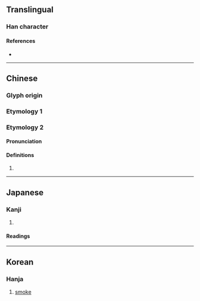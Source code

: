 {{also|煙|菸}}
{{character info}}
==Translingual==
{{CJKV-forms|煙|烟|煙|煙}}

===Han character===
{{Han char|rn=86|rad=火|as=06|sn=10|four=|canj=FWK|ids=⿰火因}}

====References====
* {{Han ref|kx=0671.040|dkj=19022|dj=1080.030|hdz=32199.120|uh=70DF|ud=28895}}

----

==Chinese==

===Glyph origin===
{{Han etyl}}

===Etymology 1===
{{zh-see|煙|sv}}

===Etymology 2===

====Pronunciation====
{{zh-pron
|m=yīn
|c=
|mc=1
|oc=n,2
|cat=n
}}

====Definitions====
{{zh-hanzi}}

# {{zh-only|烟熅||烟烟熅熅}}

----

==Japanese==

===Kanji===
{{ja-kanji|grade=|rs=火06}}

# {{alternative form of|ja|煙}}

====Readings====
{{ja-readings|goon=えん|kanon=えん|kun=けむ-い,けむ-り,けむり-,けむ-る}}

----

==Korean==

===Hanja===
{{ko-hanja|hangeul=연|eumhun=|rv=yeon|mr=yŏn|y=yen}}

# [[smoke]]